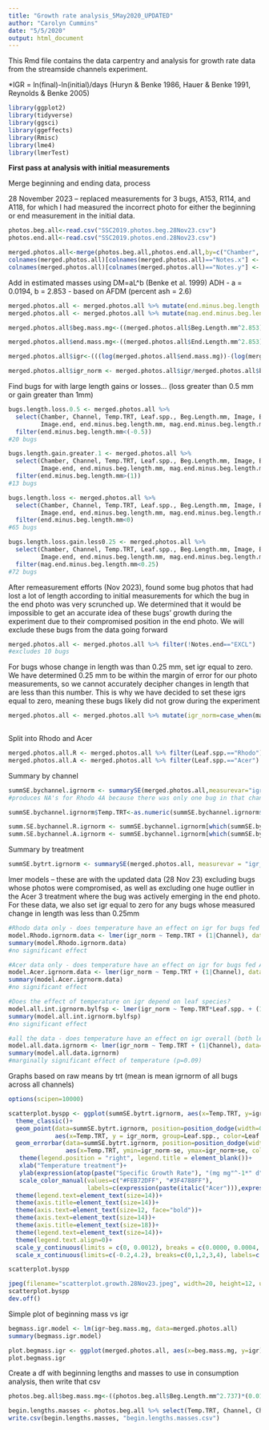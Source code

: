 ```yaml
---
title: "Growth rate analysis_5May2020_UPDATED"
author: "Carolyn Cummins"
date: "5/5/2020"
output: html_document
---
```

This Rmd file contains the data carpentry and analysis for growth rate data from the streamside channels experiment. 

*IGR = ln(final)-ln(initial)/days (Huryn & Benke 1986, Hauer & Benke 1991, Reynolds & Benke 2005)

```r

library(ggplot2)
library(tidyverse)
library(ggsci)
library(ggeffects)
library(Rmisc)
library(lme4)
library(lmerTest)

```


**First pass at analysis with initial measurements**

Merge beginning and ending data, process

28 November 2023 -- replaced measurements for 3 bugs, A153, R114, and A118, for which I had measured the incorrect photo for either the beginning or end measurement in the initial data.
```r

photos.beg.all<-read.csv("SSC2019.photos.beg.28Nov23.csv")
photos.end.all<-read.csv("SSC2019.photos.end.28Nov23.csv")

merged.photos.all<-merge(photos.beg.all,photos.end.all,by=c("Chamber", "Channel", "Temp.TRT", "Leaf.spp."))
colnames(merged.photos.all)[colnames(merged.photos.all)=="Notes.x"] <- "Notes.beg"
colnames(merged.photos.all)[colnames(merged.photos.all)=="Notes.y"] <- "Notes.end"

```


Add in estimated masses using DM=aL^b (Benke et al. 1999)
ADH - a = 0.0194, b = 2.853 - based on AFDM (percent ash = 2.6)
```r

merged.photos.all <- merged.photos.all %>% mutate(end.minus.beg.length.mm=End.Length.mm-Beg.Length.mm)
merged.photos.all <- merged.photos.all %>% mutate(mag.end.minus.beg.length.mm=abs(end.minus.beg.length.mm))

merged.photos.all$beg.mass.mg<-((merged.photos.all$Beg.Length.mm^2.853)*(0.0194))

merged.photos.all$end.mass.mg<-((merged.photos.all$End.Length.mm^2.853)*(0.0194))

merged.photos.all$igr<-(((log(merged.photos.all$end.mass.mg))-(log(merged.photos.all$beg.mass.mg)))/(merged.photos.all$Days.in.expt))

merged.photos.all$igr_norm <- merged.photos.all$igr/merged.photos.all$beg.mass.mg

```


Find bugs for with large length gains or losses... (loss greater than 0.5 mm or gain greater than 1mm)
```r

bugs.length.loss.0.5 <- merged.photos.all %>% 
  select(Chamber, Channel, Temp.TRT, Leaf.spp., Beg.Length.mm, Image, End.Length.mm,
         Image.end, end.minus.beg.length.mm, mag.end.minus.beg.length.mm) %>% 
  filter(end.minus.beg.length.mm<(-0.5))
#20 bugs

bugs.length.gain.greater.1 <- merged.photos.all %>% 
  select(Chamber, Channel, Temp.TRT, Leaf.spp., Beg.Length.mm, Image, End.Length.mm,
         Image.end, end.minus.beg.length.mm, mag.end.minus.beg.length.mm, Notes.beg, Notes.end) %>% 
  filter(end.minus.beg.length.mm>(1))
#13 bugs

bugs.length.loss <- merged.photos.all %>% 
  select(Chamber, Channel, Temp.TRT, Leaf.spp., Beg.Length.mm, Image, End.Length.mm,
         Image.end, end.minus.beg.length.mm, mag.end.minus.beg.length.mm) %>% 
  filter(end.minus.beg.length.mm<0)
#65 bugs

bugs.length.loss.gain.less0.25 <- merged.photos.all %>% 
  select(Chamber, Channel, Temp.TRT, Leaf.spp., Beg.Length.mm, Image, End.Length.mm,
         Image.end, end.minus.beg.length.mm, mag.end.minus.beg.length.mm) %>%
  filter(mag.end.minus.beg.length.mm<0.25)
#72 bugs

```


After remeasurement efforts (Nov 2023), found some bug photos that had lost a lot of length according to initial measurements for which the bug in the end photo was very scrunched up. We determined that it would be impossible to get an accurate idea of these bugs' growth during the experiment due to their compromised position in the end photo. We will exclude these bugs from the data going forward
```r

merged.photos.all <- merged.photos.all %>% filter(!Notes.end=="EXCL")
#excludes 10 bugs

```


For bugs whose change in length was than 0.25 mm, set igr equal to zero. We have determined 0.25 mm to be within the margin of error for our photo measurements, so we cannot accurately decipher changes in length that are less than this number. This is why we have decided to set these igrs equal to zero, meaning these bugs likely did not grow during the experiment
```r

merged.photos.all <- merged.photos.all %>% mutate(igr_norm=case_when(mag.end.minus.beg.length.mm<=0.25 ~ 0,
                                                                           TRUE ~ igr_norm))

```


Split into Rhodo and Acer
```r

merged.photos.all.R <- merged.photos.all %>% filter(Leaf.spp.=="Rhodo")
merged.photos.all.A <- merged.photos.all %>% filter(Leaf.spp.=="Acer")

```


Summary by channel
```r

summSE.bychannel.igrnorm <- summarySE(merged.photos.all,measurevar="igr_norm",groupvars=c("Channel","Leaf.spp.", "Temp.TRT"),na.rm=TRUE)
#produces NA's for Rhodo 4A because there was only one bug in that channel at the end of the experiment.

summSE.bychannel.igrnorm$Temp.TRT<-as.numeric(summSE.bychannel.igrnorm$Temp.TRT)

summ.SE.bychannel.R.igrnorm <- summSE.bychannel.igrnorm[which(summSE.bychannel.igrnorm$Leaf.spp.=="Rhodo"),]
summ.SE.bychannel.A.igrnorm <- summSE.bychannel.igrnorm[which(summSE.bychannel.igrnorm$Leaf.spp.=="Acer"),]

```


Summary by treatment
```r

summSE.bytrt.igrnorm <- summarySE(merged.photos.all, measurevar = "igr_norm", groupvars=c("Temp.TRT", "Leaf.spp."), na.rm=TRUE)

```


lmer models -- these are with the updated data (28 Nov 23) excluding bugs whose photos were compromised, as well as excluding one huge outlier in the Acer 3 treatment where the bug was actively emerging in the end photo. For these data, we also set igr equal to zero for any bugs whose measured change in length was less than 0.25mm
```r

#Rhodo data only - does temperature have an effect on igr for bugs fed Rhodo?
model.Rhodo.igrnorm.data <- lmer(igr_norm ~ Temp.TRT + (1|Channel), data=merged.photos.all.R)
summary(model.Rhodo.igrnorm.data)
#no significant effect

#Acer data only - does temperature have an effect on igr for bugs fed Acer?
model.Acer.igrnorm.data <- lmer(igr_norm ~ Temp.TRT + (1|Channel), data=merged.photos.all.A)
summary(model.Acer.igrnorm.data)
#no significant effect

#Does the effect of temperature on igr depend on leaf species?
model.all.int.igrnorm.bylfsp <- lmer(igr_norm ~ Temp.TRT*Leaf.spp. + (1|Channel), data=merged.photos.all)
summary(model.all.int.igrnorm.bylfsp)
#no significant effect

#all the data - does temperature have an effect on igr overall (both leaf species)
model.all.data.igrnorm <- lmer(igr_norm ~ Temp.TRT + (1|Channel), data=merged.photos.all)
summary(model.all.data.igrnorm)
#marginally significant effect of temperature (p=0.09)

```


Graphs based on raw means by trt (mean is mean igrnorm of all bugs across all channels)
```r
options(scipen=10000)

scatterplot.byspp <- ggplot(summSE.bytrt.igrnorm, aes(x=Temp.TRT, y=igr_norm))+
  theme_classic()+
  geom_point(data=summSE.bytrt.igrnorm, position=position_dodge(width=0.5),
             aes(x=Temp.TRT, y = igr_norm, group=Leaf.spp., color=Leaf.spp.))+
  geom_errorbar(data=summSE.bytrt.igrnorm, position=position_dodge(width=0.5),
                aes(x=Temp.TRT, ymin=igr_norm-se, ymax=igr_norm+se, color=Leaf.spp.), width=.2)+
   theme(legend.position = "right", legend.title = element_blank())+
   xlab("Temperature treatment")+
   ylab(expression(atop(paste("Specific Growth Rate"), "(mg mg"^-1*" d"^-1*")")))+
   scale_color_manual(values=c("#FEB72DFF", "#3F4788FF"),
                      labels=c(expression(paste(italic("Acer"))),expression(paste(italic("Rhododendron")))))+
  theme(legend.text=element_text(size=14))+
  theme(axis.title=element_text(size=14))+
  theme(axis.text=element_text(size=12, face="bold"))+
  theme(axis.text=element_text(size=14))+
  theme(axis.title=element_text(size=18))+
  theme(legend.text=element_text(size=14))+
  theme(legend.text.align=0)+
  scale_y_continuous(limits = c(0, 0.0012), breaks = c(0.0000, 0.0004, 0.0008, 0.0012))+
  scale_x_continuous(limits=c(-0.2,4.2), breaks=c(0,1,2,3,4), labels=c("+0°C","+1°C","+2°C","+3°C","+4°C"))

scatterplot.byspp

```


```r

jpeg(filename="scatterplot.growth.28Nov23.jpeg", width=20, height=12, units="cm", pointsize=12, bg="white", res=600)
scatterplot.byspp
dev.off()

```


Simple plot of beginning mass vs igr
```r

begmass.igr.model <- lm(igr~beg.mass.mg, data=merged.photos.all)
summary(begmass.igr.model)

plot.begmass.igr <- ggplot(merged.photos.all, aes(x=beg.mass.mg, y=igr)) + theme_classic() + geom_smooth(method="lm") + geom_point()
plot.begmass.igr

```


Create a df with beginning lengths and masses to use in consumption analysis, then write that csv
```r

photos.beg.all$beg.mass.mg<-((photos.beg.all$Beg.Length.mm^2.737)*(0.0170))

begin.lengths.masses <- photos.beg.all %>% select(Temp.TRT, Channel, Chamber, Leaf.spp., Beg.Length.mm, beg.mass.mg)
write.csv(begin.lengths.masses, "begin.lengths.masses.csv")

```



